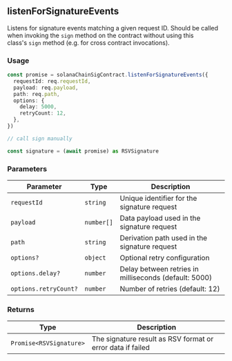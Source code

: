 ## listenForSignatureEvents

Listens for signature events matching a given request ID. Should be called when invoking the `sign` method on the contract without using this class's `sign` method (e.g. for cross contract invocations).

### Usage

```ts
const promise = solanaChainSigContract.listenForSignatureEvents({
  requestId: req.requestId,
  payload: req.payload,
  path: req.path,
  options: {
    delay: 5000,
    retryCount: 12,
  },
})

// call sign manually

const signature = (await promise) as RSVSignature
```

### Parameters

| Parameter             | Type       | Description                                           |
| --------------------- | ---------- | ----------------------------------------------------- |
| `requestId`           | `string`   | Unique identifier for the signature request           |
| `payload`             | `number[]` | Data payload used in the signature request            |
| `path`                | `string`   | Derivation path used in the signature request         |
| `options?`            | `object`   | Optional retry configuration                          |
| `options.delay?`      | `number`   | Delay between retries in milliseconds (default: 5000) |
| `options.retryCount?` | `number`   | Number of retries (default: 12)                       |

### Returns

| Type                    | Description                                                |
| ----------------------- | ---------------------------------------------------------- |
| `Promise<RSVSignature>` | The signature result as RSV format or error data if failed |
